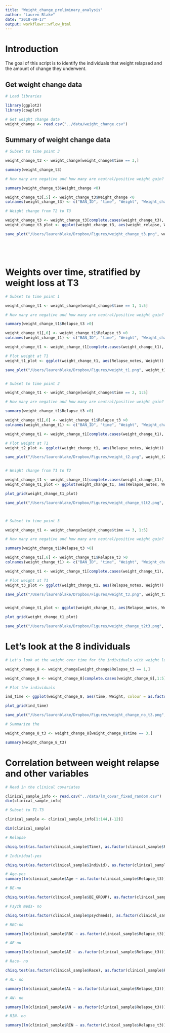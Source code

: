 ```yaml
---
title: "Weight_change_preliminary_analysis"
author: "Lauren Blake"
date: "2018-09-17"
output: workflowr::wflow_html
---
```


# Introduction

The goal of this script is to identify the individuals that weight relapsed and the amount of change they underwent. 

## Get weight change data
```r
# Load libraries

library(ggplot2)
library(cowplot)

# Get weight change data
weight_change <- read.csv("../data/weight_change.csv")
```

## Summary of weight change data

```r
# Subset to time point 3

weight_change_t3 <- weight_change[weight_change$time == 3,]

summary(weight_change_t3)

# How many are negative and how many are neutral/positive weight gain?

summary(weight_change_t3$Weight_change <0)

weight_change_t3[,5] <- weight_change_t3$Weight_change <0
colnames(weight_change_t3) <- c("BAN_ID", "time", "Weight", "Weight_change", "weight_relapse")

# Weight change from T2 to T3

weight_change_t3 <- weight_change_t3[complete.cases(weight_change_t3), ]
weight_change_t3_plot <- ggplot(weight_change_t3, aes(weight_relapse, Weight_change)) + geom_boxplot() + xlab("Lost weight from T2 to T3") + ylab("Weight change from T2 to T3")

save_plot("/Users/laurenblake/Dropbox/Figures/weight_change_t3.png", weight_change_t3_plot,          base_aspect_ratio = 1)






```

# Weights over time, stratified by weight loss at T3

```r
# Subset to time point 1

weight_change_t1 <- weight_change[weight_change$time == 1, 1:5]

# How many are negative and how many are neutral/positive weight gain?

summary(weight_change_t1$Relapse_t3 >0)

weight_change_t1[,6] <- weight_change_t1$Relapse_t3 >0
colnames(weight_change_t1) <- c("BAN_ID", "time", "Weight", "Weight_change", "Relapse_t3", "Relapse_notes")

weight_change_t1 <- weight_change_t1[complete.cases(weight_change_t1), ]

# Plot weight at T1 
weight_t1_plot <- ggplot(weight_change_t1, aes(Relapse_notes, Weight)) + geom_boxplot() + xlab("Lost weight from T2 to T3") + ylab("Weight") + ggtitle("Weight at T1") 

save_plot("/Users/laurenblake/Dropbox/Figures/weight_t1.png", weight_t1_plot,          base_aspect_ratio = 1)


# Subset to time point 2

weight_change_t1 <- weight_change[weight_change$time == 2, 1:5]

# How many are negative and how many are neutral/positive weight gain?

summary(weight_change_t1$Relapse_t3 >0)

weight_change_t1[,6] <- weight_change_t1$Relapse_t3 >0
colnames(weight_change_t1) <- c("BAN_ID", "time", "Weight", "Weight_change", "Relapse_t3", "Relapse_notes")

weight_change_t1 <- weight_change_t1[complete.cases(weight_change_t1), ]

# Plot weight at T1 
weight_t2_plot <- ggplot(weight_change_t1, aes(Relapse_notes, Weight)) + geom_boxplot() + xlab("Lost weight from T2 to T3") + ylab("Weight") + ggtitle("Weight at T2") + ylim(53,125)

save_plot("/Users/laurenblake/Dropbox/Figures/weight_t2.png", weight_t2_plot,          base_aspect_ratio = 1)


# Weight change from T1 to T2

weight_change_t1 <- weight_change_t1[complete.cases(weight_change_t1), ]
weight_change_t1_plot <- ggplot(weight_change_t1, aes(Relapse_notes, Weight_change)) + geom_boxplot() + xlab("Lost weight from T2 to T3") + ylab("Weight change from T1 to T2") + ylim(-15,46)

plot_grid(weight_change_t1_plot)

save_plot("/Users/laurenblake/Dropbox/Figures/weight_change_t1t2.png", weight_change_t1_plot,          base_aspect_ratio = 1)



# Subset to time point 3

weight_change_t1 <- weight_change[weight_change$time == 3, 1:5]

# How many are negative and how many are neutral/positive weight gain?

summary(weight_change_t1$Relapse_t3 >0)

weight_change_t1[,6] <- weight_change_t1$Relapse_t3 >0
colnames(weight_change_t1) <- c("BAN_ID", "time", "Weight", "Weight_change", "Relapse_t3", "Relapse_notes")

weight_change_t1 <- weight_change_t1[complete.cases(weight_change_t1), ]

# Plot weight at T1 
weight_t3_plot <- ggplot(weight_change_t1, aes(Relapse_notes, Weight)) + geom_boxplot() + xlab("Lost weight from T2 to T3") + ylab("Weight") + ggtitle("Weight at T3") + ylim(53,125)

save_plot("/Users/laurenblake/Dropbox/Figures/weight_t3.png", weight_t3_plot, base_aspect_ratio = 1)


weight_change_t1_plot <- ggplot(weight_change_t1, aes(Relapse_notes, Weight_change)) + geom_boxplot() + xlab("Lost weight from T2 to T3") + ylab("Weight change from T2 to T3") + ylim(-15,46)

plot_grid(weight_change_t1_plot)

save_plot("/Users/laurenblake/Dropbox/Figures/weight_change_t2t3.png", weight_change_t1_plot,          base_aspect_ratio = 1)

```

# Let's look at the 8 individuals

```r
# Let's look at the weight over time for the individuals with weight loss

weight_change_8 <- weight_change[weight_change$Relapse_t3 == 1,]

weight_change_8 <- weight_change_8[complete.cases(weight_change_8[,1:5]), ]

# Plot the individuals

ind_time <- ggplot(weight_change_8, aes(time, Weight, colour = as.factor(weight_change_8$BAN_ID))) + geom_point() + geom_line() + theme(legend.position="none") + xlab("Time")

plot_grid(ind_time)

save_plot("/Users/laurenblake/Dropbox/Figures/weight_change_no_t3.png", ind_time,          base_aspect_ratio = 1)

# Summarize the 

weight_change_8_t3 <- weight_change_8[weight_change_8$time == 3,]

summary(weight_change_8_t3)
```

# Correlation between weight relapse and other variables

```r
# Read in the clinical covariates

clinical_sample_info <- read.csv("../data/lm_covar_fixed_random.csv")
dim(clinical_sample_info)

# Subset to T1-T3

clinical_sample <- clinical_sample_info[1:144,(-12)]

dim(clinical_sample)

# Relapse 

chisq.test(as.factor(clinical_sample$Time), as.factor(clinical_sample$Relapse_t3), simulate.p.value = TRUE)$p.value

# Individual-yes

chisq.test(as.factor(clinical_sample$Individ), as.factor(clinical_sample$Relapse_t3), simulate.p.value = TRUE)$p.value

# Age-yes
summary(lm(clinical_sample$Age ~ as.factor(clinical_sample$Relapse_t3)))

# BE-no

chisq.test(as.factor(clinical_sample$BE_GROUP), as.factor(clinical_sample$Relapse_t3), simulate.p.value = TRUE)$p.value

# Psych meds- no

chisq.test(as.factor(clinical_sample$psychmeds), as.factor(clinical_sample$Relapse_t3), simulate.p.value = TRUE)$p.value

# RBC-no

summary(lm(clinical_sample$RBC ~ as.factor(clinical_sample$Relapse_t3)))

# AE-no

summary(lm(clinical_sample$AE ~ as.factor(clinical_sample$Relapse_t3)))

# Race- no

chisq.test(as.factor(clinical_sample$Race), as.factor(clinical_sample$Relapse_t3), simulate.p.value = TRUE)$p.value

# AL- no

summary(lm(clinical_sample$AL ~ as.factor(clinical_sample$Relapse_t3)))

# AN- no

summary(lm(clinical_sample$AN ~ as.factor(clinical_sample$Relapse_t3)))

# RIN- no

summary(lm(clinical_sample$RIN ~ as.factor(clinical_sample$Relapse_t3)))

```
